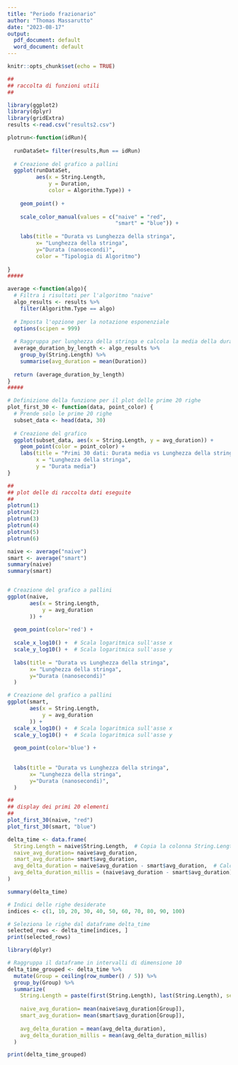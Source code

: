 ```yaml
---
title: "Periodo frazionario"
author: "Thomas Massarutto"
date: "2023-08-17"
output:
  pdf_document: default
  word_document: default
---
```


```r
knitr::opts_chunk$set(echo = TRUE)
```

```r
##
## raccolta di funzioni utili
##

library(ggplot2)
library(dplyr)
library(gridExtra)
results <-read.csv("results2.csv")

plotrun<-function(idRun){
  
  runDataSet= filter(results,Run == idRun)
  
  # Creazione del grafico a pallini
  ggplot(runDataSet, 
         aes(x = String.Length, 
             y = Duration, 
             color = Algorithm.Type)) +
    
    geom_point() +
    
    scale_color_manual(values = c("naive" = "red", 
                                  "smart" = "blue")) +
    
    labs(title = "Durata vs Lunghezza della stringa",
         x= "Lunghezza della stringa",
         y="Durata (nanosecondi)",
         color = "Tipologia di Algoritmo")
  
}
#####

average <-function(algo){
  # Filtra i risultati per l'algoritmo "naive"
  algo_results <- results %>%
    filter(Algorithm.Type == algo)
  
  # Imposta l'opzione per la notazione esponenziale
  options(scipen = 999)
  
  # Raggruppa per lunghezza della stringa e calcola la media della durata
  average_duration_by_length <- algo_results %>%
    group_by(String.Length) %>%
    summarise(avg_duration = mean(Duration))
  
  return (average_duration_by_length)
}
#####

# Definizione della funzione per il plot delle prime 20 righe
plot_first_30 <- function(data, point_color) {
  # Prende solo le prime 20 righe
  subset_data <- head(data, 30)
  
  # Creazione del grafico
  ggplot(subset_data, aes(x = String.Length, y = avg_duration)) +
    geom_point(color = point_color) +
    labs(title = "Primi 30 dati: Durata media vs Lunghezza della stringa",
         x = "Lunghezza della stringa",
         y = "Durata media")
}

```


```r
##
## plot delle di raccolta dati eseguite
##
plotrun(1)
plotrun(2)
plotrun(3)
plotrun(4)
plotrun(5)
plotrun(6)

```

```r
naive <- average("naive")
smart <- average("smart")
summary(naive)
summary(smart)


# Creazione del grafico a pallini
ggplot(naive, 
       aes(x = String.Length, 
           y = avg_duration 
       )) +
  
  geom_point(color='red') +
  
  scale_x_log10() +  # Scala logaritmica sull'asse x
  scale_y_log10() +  # Scala logaritmica sull'asse y
  
  labs(title = "Durata vs Lunghezza della stringa",
       x= "Lunghezza della stringa",
       y="Durata (nanosecondi)"
  )

# Creazione del grafico a pallini
ggplot(smart, 
       aes(x = String.Length, 
           y = avg_duration 
       )) +
  scale_x_log10() +  # Scala logaritmica sull'asse x
  scale_y_log10() +  # Scala logaritmica sull'asse y
  
  geom_point(color='blue') +
  
  
  labs(title = "Durata vs Lunghezza della stringa",
       x= "Lunghezza della stringa",
       y="Durata (nanosecondi)",
  )
```


```r
##
## display dei primi 20 elementi
##
plot_first_30(naive, "red")
plot_first_30(smart, "blue")


```

```r
delta_time <- data.frame(
  String.Length = naive$String.Length,  # Copia la colonna String.Length da naive
  naive_avg_duration= naive$avg_duration,
  smart_avg_duration= smart$avg_duration,
  avg_delta_duration = naive$avg_duration - smart$avg_duration,  # Calcola la differenza delle durate
  avg_delta_duration_millis = (naive$avg_duration - smart$avg_duration)/ 100000  # millisecondi
)

summary(delta_time)

# Indici delle righe desiderate
indices <- c(1, 10, 20, 30, 40, 50, 60, 70, 80, 90, 100)

# Seleziona le righe dal dataframe delta_time
selected_rows <- delta_time[indices, ]
print(selected_rows)

```

```r
library(dplyr)

# Raggruppa il dataframe in intervalli di dimensione 10
delta_time_grouped <- delta_time %>%
  mutate(Group = ceiling(row_number() / 5)) %>%
  group_by(Group) %>%
  summarize(
    String.Length = paste(first(String.Length), last(String.Length), sep = "-"),
    
    naive_avg_duration= mean(naive$avg_duration[Group]),
    smart_avg_duration= mean(smart$avg_duration[Group]),
    
    avg_delta_duration = mean(avg_delta_duration),
    avg_delta_duration_millis = mean(avg_delta_duration_millis)
  )

print(delta_time_grouped)


```
